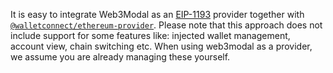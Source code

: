 It is easy to integrate Web3Modal as an [EIP-1193](https://eips.ethereum.org/EIPS/eip-1193) provider together with [`@walletconnect/ethereum-provider`](../../../providers/ethereum). Please note that this approach does not include support for some features like: injected wallet management, account view, chain switching etc. When using web3modal as a provider, we assume you are already managing these yourself.
